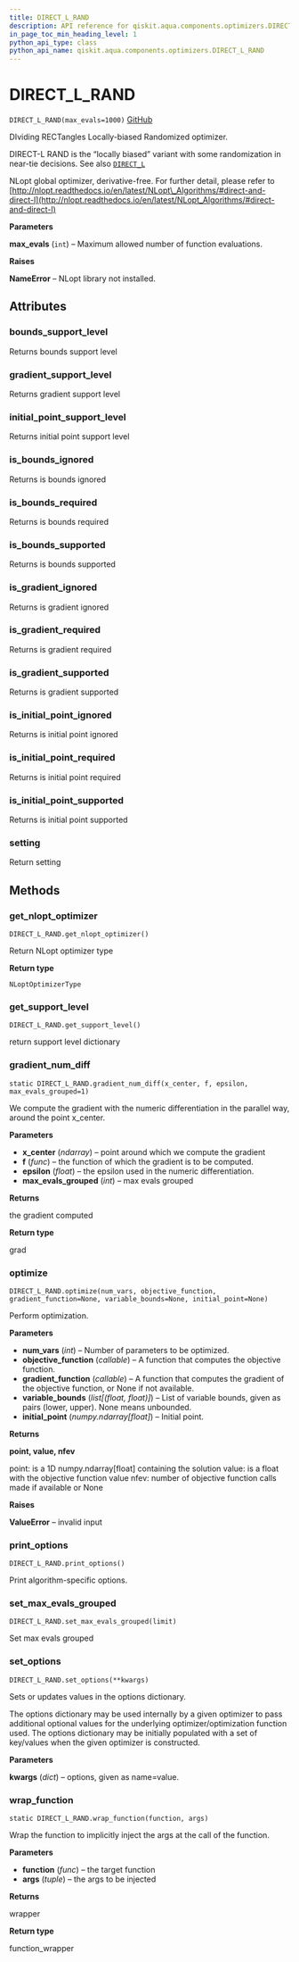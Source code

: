 ```yaml
---
title: DIRECT_L_RAND
description: API reference for qiskit.aqua.components.optimizers.DIRECT_L_RAND
in_page_toc_min_heading_level: 1
python_api_type: class
python_api_name: qiskit.aqua.components.optimizers.DIRECT_L_RAND
---
```


# DIRECT\_L\_RAND

<span id="qiskit.aqua.components.optimizers.DIRECT_L_RAND" />

`DIRECT_L_RAND(max_evals=1000)` [GitHub](https://github.com/qiskit-community/qiskit-aqua/tree/stable/0.7/qiskit/aqua/components/optimizers/nlopts/direct_l_rand.py "view source code")

DIviding RECTangles Locally-biased Randomized optimizer.

DIRECT-L RAND is the “locally biased” variant with some randomization in near-tie decisions. See also [`DIRECT_L`](qiskit.aqua.components.optimizers.DIRECT_L "qiskit.aqua.components.optimizers.DIRECT_L")

NLopt global optimizer, derivative-free. For further detail, please refer to [http://nlopt.readthedocs.io/en/latest/NLopt\_Algorithms/#direct-and-direct-l](http://nlopt.readthedocs.io/en/latest/NLopt_Algorithms/#direct-and-direct-l)

**Parameters**

**max\_evals** (`int`) – Maximum allowed number of function evaluations.

**Raises**

**NameError** – NLopt library not installed.

## Attributes

### bounds\_support\_level

Returns bounds support level

### gradient\_support\_level

Returns gradient support level

### initial\_point\_support\_level

Returns initial point support level

### is\_bounds\_ignored

Returns is bounds ignored

### is\_bounds\_required

Returns is bounds required

### is\_bounds\_supported

Returns is bounds supported

### is\_gradient\_ignored

Returns is gradient ignored

### is\_gradient\_required

Returns is gradient required

### is\_gradient\_supported

Returns is gradient supported

### is\_initial\_point\_ignored

Returns is initial point ignored

### is\_initial\_point\_required

Returns is initial point required

### is\_initial\_point\_supported

Returns is initial point supported

### setting

Return setting

## Methods

### get\_nlopt\_optimizer

<span id="qiskit.aqua.components.optimizers.DIRECT_L_RAND.get_nlopt_optimizer" />

`DIRECT_L_RAND.get_nlopt_optimizer()`

Return NLopt optimizer type

**Return type**

`NLoptOptimizerType`

### get\_support\_level

<span id="qiskit.aqua.components.optimizers.DIRECT_L_RAND.get_support_level" />

`DIRECT_L_RAND.get_support_level()`

return support level dictionary

### gradient\_num\_diff

<span id="qiskit.aqua.components.optimizers.DIRECT_L_RAND.gradient_num_diff" />

`static DIRECT_L_RAND.gradient_num_diff(x_center, f, epsilon, max_evals_grouped=1)`

We compute the gradient with the numeric differentiation in the parallel way, around the point x\_center.

**Parameters**

*   **x\_center** (*ndarray*) – point around which we compute the gradient
*   **f** (*func*) – the function of which the gradient is to be computed.
*   **epsilon** (*float*) – the epsilon used in the numeric differentiation.
*   **max\_evals\_grouped** (*int*) – max evals grouped

**Returns**

the gradient computed

**Return type**

grad

### optimize

<span id="qiskit.aqua.components.optimizers.DIRECT_L_RAND.optimize" />

`DIRECT_L_RAND.optimize(num_vars, objective_function, gradient_function=None, variable_bounds=None, initial_point=None)`

Perform optimization.

**Parameters**

*   **num\_vars** (*int*) – Number of parameters to be optimized.
*   **objective\_function** (*callable*) – A function that computes the objective function.
*   **gradient\_function** (*callable*) – A function that computes the gradient of the objective function, or None if not available.
*   **variable\_bounds** (*list\[(float, float)]*) – List of variable bounds, given as pairs (lower, upper). None means unbounded.
*   **initial\_point** (*numpy.ndarray\[float]*) – Initial point.

**Returns**

**point, value, nfev**

point: is a 1D numpy.ndarray\[float] containing the solution value: is a float with the objective function value nfev: number of objective function calls made if available or None

**Raises**

**ValueError** – invalid input

### print\_options

<span id="qiskit.aqua.components.optimizers.DIRECT_L_RAND.print_options" />

`DIRECT_L_RAND.print_options()`

Print algorithm-specific options.

### set\_max\_evals\_grouped

<span id="qiskit.aqua.components.optimizers.DIRECT_L_RAND.set_max_evals_grouped" />

`DIRECT_L_RAND.set_max_evals_grouped(limit)`

Set max evals grouped

### set\_options

<span id="qiskit.aqua.components.optimizers.DIRECT_L_RAND.set_options" />

`DIRECT_L_RAND.set_options(**kwargs)`

Sets or updates values in the options dictionary.

The options dictionary may be used internally by a given optimizer to pass additional optional values for the underlying optimizer/optimization function used. The options dictionary may be initially populated with a set of key/values when the given optimizer is constructed.

**Parameters**

**kwargs** (*dict*) – options, given as name=value.

### wrap\_function

<span id="qiskit.aqua.components.optimizers.DIRECT_L_RAND.wrap_function" />

`static DIRECT_L_RAND.wrap_function(function, args)`

Wrap the function to implicitly inject the args at the call of the function.

**Parameters**

*   **function** (*func*) – the target function
*   **args** (*tuple*) – the args to be injected

**Returns**

wrapper

**Return type**

function\_wrapper

